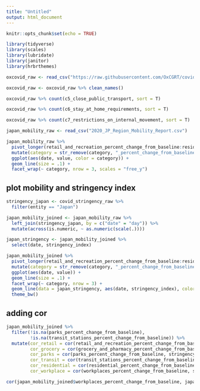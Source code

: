 ```yaml
---
title: "Untitled"
output: html_document
---
```


```r
knitr::opts_chunk$set(echo = TRUE)
```

```r
library(tidyverse)
library(scales)
library(lubridate)
library(janitor)
library(hrbrthemes)

oxcovid_raw <- read_csv("https://raw.githubusercontent.com/OxCGRT/covid-policy-tracker/master/data/OxCGRT_latest.csv")

oxcovid_raw <- oxcovid_raw %>% clean_names()
```



```r
oxcovid_raw %>% count(c5_close_public_transport, sort = T)

oxcovid_raw %>% count(c6_stay_at_home_requirements, sort = T)

oxcovid_raw %>% count(c7_restrictions_on_internal_movement, sort = T)

```



```r
japan_mobility_raw <- read_csv("2020_JP_Region_Mobility_Report.csv")

japan_mobility_raw %>% 
  pivot_longer(retail_and_recreation_percent_change_from_baseline:residential_percent_change_from_baseline, names_to = "category") %>% 
  mutate(category = str_remove(category, "_percent_change_from_baseline")) %>% 
  ggplot(aes(date, value, color = category)) +
  geom_line(size = .1) +
  facet_wrap(~ category, nrow = 3, scales = "free_y")
```

## plot mobility and stringency index

```r
stringency_japan <- covid_stringency_raw %>% 
  filter(entity == "Japan")

japan_mobility_joined <- japan_mobility_raw %>% 
  left_join(stringency_japan, by = c("date" = "day")) %>% 
  mutate(across(is.numeric, ~ as.numeric(scale(.)))) 

japan_stringency <- japan_mobility_joined %>% 
  select(date, stringency_index)
```



```r
japan_mobility_joined %>% 
  pivot_longer(retail_and_recreation_percent_change_from_baseline:residential_percent_change_from_baseline, names_to = "category") %>% 
  mutate(category = str_remove(category, "_percent_change_from_baseline")) %>% 
  ggplot(aes(date, value)) +
  geom_line(size = .1) +
  facet_wrap(~ category, nrow = 3) +
  geom_line(data = japan_stringency, aes(date, stringency_index), color = "red") +
  theme_bw()
```

## adding cor 

```r
japan_mobility_joined %>% 
  filter(!is.na(parks_percent_change_from_baseline), 
         !is.na(transit_stations_percent_change_from_baseline)) %>% 
  mutate(cor_retail = cor(retail_and_recreation_percent_change_from_baseline, stringency_index), 
         cor_grocery = cor(grocery_and_pharmacy_percent_change_from_baseline, stringency_index), 
         cor_parks = cor(parks_percent_change_from_baseline, stringency_index), 
         cor_transit = cor(transit_stations_percent_change_from_baseline, stringency_index), 
         cor_residential = cor(residential_percent_change_from_baseline, stringency_index),
         cor_workplace = cor(workplaces_percent_change_from_baseline, stringency_index))

cor(japan_mobility_joined$workplaces_percent_change_from_baseline, japan_mobility_joined$stringency_index)

```

